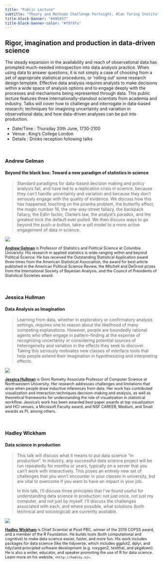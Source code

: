 ```yaml
---
title: "Public Lecture"
subtitle: "Theory and Methods Challenge Fortnight, Alan Turing Institute"
title-block-banner: "#495057"
title-block-banner-color: "#f8f9fa"
---
```



## Rigor, imagination and production in data-driven science 

The steady expansion in the availability and reach of observational data has prompted much-needed introspection into data analysis practice. When using data to answer questions, it is not simply a case of choosing from a set of appropriate statistical procedures, or ‘rolling out’ some research design template. Effective data analysis requires analysts to make decisions within a wide space of analysis options and to engage deeply with the processes and mechanisms being represented through data. This public lecture features three internationally-standout scientists from academia and industry.  Talks will cover how to challenge and interrogate in data-based research; techniques for imagining uncertainty and variation in observational data; and how data-driven analyses can be put into production.

* Date/Time : Thursday 20th June, 1730-2100
* Venue : King's College London
* Details : Drinks reception following talks 

<br>

### Andrew Gelman

#### Beyond the black box:  Toward a new paradigm of statistics in science

<!-- * [Andrew Gelman](), Department of Statistics and Department of Political Science, Columbia University -->


> Standard paradigms for data-based decision making and policy analysis fail, and have led to a replication crisis in science, because they can't handle uncertainty and variation and because they don't seriously engage with the quality of evidence.  We discuss how this has happened, touching on the piranha problem, the butterfly effect, the magic number 16, the one-way-street fallacy, the backpack fallacy, the Edlin factor, Clarke's law, the analyst's paradox, and the greatest trick the default ever pulled.  We then discuss ways to go beyond the push-a-button, take-a-pill model to a more active engagement of data in science.



::: {.grid}

::: {.g-col-3}
![](ag.jpeg)
:::

::: {.g-col-9 style="font-size: 90%;"}
[**Andrew Gelman**](http://www.stat.columbia.edu/~gelman/) is Professor of Statistics and Political Science at Columbia University. His research in applied statistics is wide-ranging  within and beyond Political Science.  He has received the Outstanding Statistical Application award three times from the American Statistical Association, the award for best article published in the American Political Science Review, the Mitchell and DeGroot prizes from the International Society of Bayesian Analysis, and the Council of Presidents of Statistical Societies award.
:::

:::



<br>

### Jessica Hullman

#### Data Analysis as Imagination

<!-- * [Jessica Hullman](), Computer Science and Communication Studies, Northwestern University -->

> Learning from data, whether in exploratory or confirmatory analysis settings, requires one to reason about the likelihood of many competing explanations. However, people are boundedly rational agents who often engage in pattern-finding at the expense of recognizing uncertainty or considering potential sources of heterogeneity and variation in the effects they seek to discover. Taking this seriously motivates new classes of interface tools that help people extend their imagination in hypothesizing and interpreting effects.

::: {.grid}

::: {.g-col-3}
![](jh.jpeg)
:::

::: {.g-col-9 style="font-size: 90%;"}
[**Jessica Hullman**](http://users.eecs.northwestern.edu/~jhullman/) is Ginni Rometty Associate Professor of Computer Science at Northwestern University. Her research addresses challenges and limitations that arise when people draw inductive inferences from data. Her work has contributed visualization and interaction techniques decision-making and analysis, as well as theoretical frameworks for understanding the role of visualization in statistical workflow. Jessica's work has been awarded best paper awards at top visualization and HCI venues, a Microsoft Faculty award, and NSF CAREER, Medium, and Small awards as PI, among others.


:::

:::

<br>

### Hadley Wickham

#### Data science in production
<!-- * [Hadley Wickham](), Chief Scientist, Posit  -->

> This talk will discuss what it means to put data science "in production". In industry, any successful data science project will be run repeatedly for months or years, typically on a server that you can't work with interactively. This poses an entirely new set of challenges that you won't encounter in your classes in university, but are vital to overcome if you want to have an impact in your job.
>
> In this talk, I'll discuss three principles that I've found useful for understanding data science in production: not just once, not just my computer, and not just by myself. I'll discuss the challenges associated with each, and where possible, what solutions (both technical and sociological) are currently available.


::: {.grid}

::: {.g-col-3}
![](hw.jpeg)
:::

::: {.g-col-9 style="font-size: 90%;"}
[**Hadley Wickham**](https://hadley.nz/) is Chief Scientist at Posit PBC, winner of the 2019 COPSS award, and a member of the R Foundation. He builds tools (both computational and cognitive) to make data science easier, faster, and more fun. His work includes packages for data science (like the tidyverse, which includes ggplot2, dplyr, and tidyr)and principled software development (e.g. roxygen2, testthat, and pkgdown). He is also a writer, educator, and speaker promoting the use of R for data science. Learn more on his website, `<http://hadley.nz>`.


:::

:::



